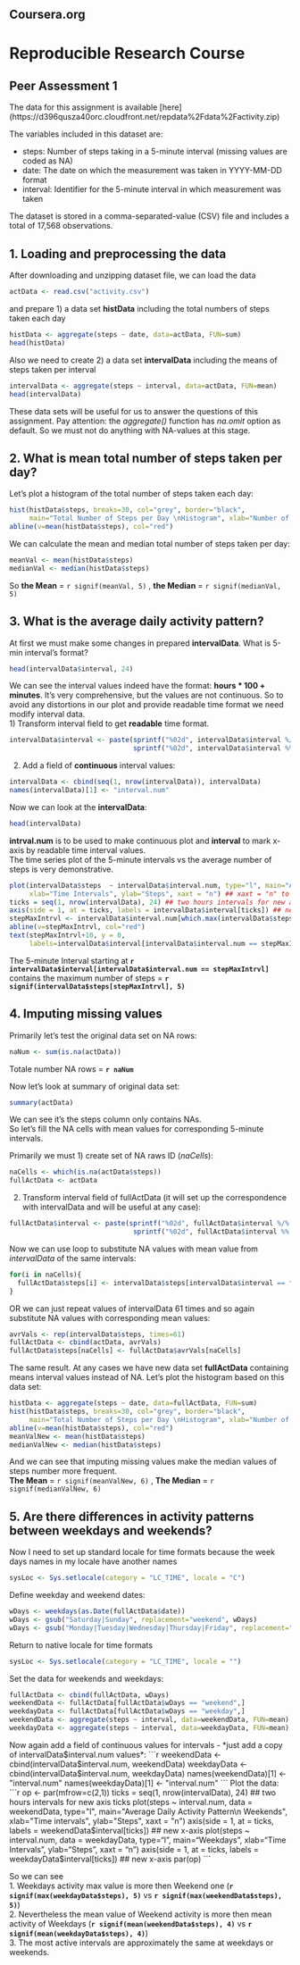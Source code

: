 ## Coursera.org 
# Reproducible Research Course   
## Peer Assessment 1



The data for this assignment is available [here] (https://d396qusza40orc.cloudfront.net/repdata%2Fdata%2Factivity.zip)

The variables included in this dataset are:

- steps: Number of steps taking in a 5-minute interval (missing values are coded as NA)
- date: The date on which the measurement was taken in YYYY-MM-DD format
- interval: Identifier for the 5-minute interval in which measurement was taken

The dataset is stored in a comma-separated-value (CSV) file and includes a total of 17,568 observations.


## 1. Loading and preprocessing the data

After downloading and unzipping dataset file, we can load the data
```r
actData <- read.csv("activity.csv")
```
and prepare 1) a data set **histData** including the total numbers of steps taken each day
```r
histData <- aggregate(steps ~ date, data=actData, FUN=sum)
head(histData)
```
Also we need to create 2) a data set **intervalData** including the means of steps taken per interval
```r
intervalData <- aggregate(steps ~ interval, data=actData, FUN=mean)
head(intervalData)
```
These data sets will be useful for us to answer the questions of this assignment. 
Pay attention: the *aggregate()* function has *na.omit* option as default. So we must not do anything with NA-values at this stage.

## 2. What is mean total number of steps taken per day?

Let's plot a histogram of the total number of steps taken each day:
```r
hist(histData$steps, breaks=30, col="grey", border="black", 
     main="Total Number of Steps per Day \nHistogram", xlab="Number of Steps")
abline(v=mean(histData$steps), col="red")
```

We can calculate the mean and median total number of steps taken per day:
```r
meanVal <- mean(histData$steps)
medianVal <- median(histData$steps)
```

So **the Mean** = `r signif(meanVal, 5)` , **the Median** = `r signif(medianVal, 5)`  


## 3. What is the average daily activity pattern?

At first we must make some changes in prepared **intervalData**.
What is 5-min interval's format?
```r
head(intervalData$interval, 24)
```
We can see the interval values indeed have the format: **hours * 100 + minutes**. It's very comprehensive, but the values are not continuous. So to avoid any distortions in our plot and provide readable time format we need modify interval data.  
1) Transform interval field to get **readable** time format. 
```r
intervalData$interval <- paste(sprintf("%02d", intervalData$interval %/% 100), 
                               sprintf("%02d", intervalData$interval %% 100), sep = ":")
```
2) Add a field of **continuous** interval values:
```r
intervalData <- cbind(seq(1, nrow(intervalData)), intervalData)
names(intervalData)[1] <- "interval.num"
```
Now we can look at the **intervalData**:
```r
head(intervalData)
```
**intrval.num** is to be used to make continuous plot and **interval** to mark x-axis by readable time interval values.    
The time series plot of the 5-minute intervals vs the average number of steps is very demonstrative.
```r
plot(intervalData$steps  ~ intervalData$interval.num, type="l", main="Average Daily Activity Pattern", 
     xlab="Time Intervals", ylab="Steps", xaxt = "n") ## xaxt = "n" to suppress original x-axis
ticks = seq(1, nrow(intervalData), 24) ## two hours intervals for new axis ticks
axis(side = 1, at = ticks, labels = intervalData$interval[ticks]) ## new x-axis
stepMaxIntrvl <- intervalData$interval.num[which.max(intervalData$steps)]
abline(v=stepMaxIntrvl, col="red")
text(stepMaxIntrvl+10, y = 0, 
     labels=intervalData$interval[intervalData$interval.num == stepMaxIntrvl], col="red")
```

The 5-minute Interval starting at **`r intervalData$interval[intervalData$interval.num == stepMaxIntrvl]`**  contains the maximum number of steps = **`r signif(intervalData$steps[stepMaxIntrvl], 5)`**

## 4. Imputing missing values

Primarily let's test the original data set on NA rows:
```r
naNum <- sum(is.na(actData))
```
Totale number NA rows = **`r naNum`**

Now let's look at summary of original data set:
```r
summary(actData)
```

We can see it's the steps column only contains NAs.  
So let's fill the NA cells with mean values for corresponding 5-minute intervals.  

Primarily we must 1) create set of NA raws ID (*naCells*):  

```r
naCells <- which(is.na(actData$steps))
fullActData <- actData
```
2) Transform interval field of fullActData (it will set up the correspondence with intervalData and will be useful at any case):
```r
fullActData$interval <- paste(sprintf("%02d", fullActData$interval %/% 100), 
                               sprintf("%02d", fullActData$interval %% 100), sep = ":")
```

Now we can use loop to substitute NA values with mean value from *intervalData* of the same intervals:
```r
for(i in naCells){
  fullActData$steps[i] <- intervalData$steps[intervalData$interval == fullActData$interval[i]]
}
```
OR we can just repeat values of intervalData 61 times and so again substitute NA values with corresponding mean values:
```r
avrVals <- rep(intervalData$steps, times=61)
fullActData <- cbind(actData, avrVals)
fullActData$steps[naCells] <- fullActData$avrVals[naCells]
```
The same result. At any cases we have new data set **fullActData** containing means interval values instead of NA.
Let's plot the histogram based on this data set:
```r
histData <- aggregate(steps ~ date, data=fullActData, FUN=sum)
hist(histData$steps, breaks=30, col="grey", border="black", 
     main="Total Number of Steps per Day \nHistogram", xlab="Number of Steps")
abline(v=mean(histData$steps), col="red")
meanValNew <- mean(histData$steps)
medianValNew <- median(histData$steps)
```

And we can see that imputing missing values make the median values of steps number more frequent.  
**The Mean** = `r signif(meanValNew, 6)` , **The Median** = `r signif(medianValNew, 6)`

## 5. Are there differences in activity patterns between weekdays and weekends?

Now I need to set up standard locale for time formats
because the week days names in my locale have another names
```r
sysLoc <- Sys.setlocale(category = "LC_TIME", locale = "C")
```

Define weekday and weekend dates:

```r
wDays <- weekdays(as.Date(fullActData$date))
wDays <- gsub("Saturday|Sunday", replacement="weekend", wDays)
wDays <- gsub("Monday|Tuesday|Wednesday|Thursday|Friday", replacement="weekday", wDays)
```

Return to native locale for time formats

```r
sysLoc <- Sys.setlocale(category = "LC_TIME", locale = "")
```

Set the data for weekends and weekdays:

```r
fullActData <- cbind(fullActData, wDays)
weekendData <- fullActData[fullActData$wDays == "weekend",]
weekdayData <- fullActData[fullActData$wDays == "weekday",]
weekendData <- aggregate(steps ~ interval, data=weekendData, FUN=mean)
weekdayData <- aggregate(steps ~ interval, data=weekdayData, FUN=mean)
```


Now again add a field of continuous values for intervals - *just add a copy of intervalData$interval.num values*:
```r
weekendData <- cbind(intervalData$interval.num, weekendData)
weekdayData <- cbind(intervalData$interval.num, weekdayData)
names(weekendData)[1] <- "interval.num"
names(weekdayData)[1] <- "interval.num"
```
Plot the data:
```r
op <- par(mfrow=c(2,1))
ticks = seq(1, nrow(intervalData), 24) ## two hours intervals for new axis ticks
plot(steps  ~ interval.num, data = weekendData, type="l", main="Average Daily Activity Pattern\n Weekends", 
     xlab="Time intervals", ylab="Steps", xaxt = "n")
axis(side = 1, at = ticks, labels = weekendData$interval[ticks]) ## new x-axis
plot(steps ~ interval.num, data = weekdayData, type="l", main="Weekdays", 
     xlab="Time Intervals", ylab="Steps", xaxt = "n")
axis(side = 1, at = ticks, labels = weekdayData$interval[ticks]) ## new x-axis
par(op)
```

So we can see  
1. Weekdays activity max value is more then Weekend one (**`r signif(max(weekdayData$steps), 5)`** vs **`r signif(max(weekendData$steps), 5)`**)  
2. Nevertheless the mean value of Weekend activity is more then mean activity of Weekdays (**`r signif(mean(weekendData$steps), 4)`** vs **`r signif(mean(weekdayData$steps), 4)`**)  
3. The most active intervals are approximately the same at weekdays or weekends. 
